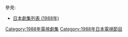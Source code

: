 {{Catnav|頁面分類|...|電視節目|電視劇|每年電視影集|1988年電視影集}}
{{Catnav|頁面分類|...|电视节目|电视剧|各國電視劇|日本電視劇|每年日本電視劇集}}

{{cat year nav
| year = 1988
| cat = 日本電視劇集 
| sortkey = 日本電視劇集
| article = 日本電視劇
| in = 
}}
參見:
*[[日本劇集列表_(1988年)|日本劇集列表 (1988年)]]

[[Category:1988年電視劇集|Category:1988年電視劇集]]
[[Category:1988年日本電視節目|Category:1988年日本電視節目]]